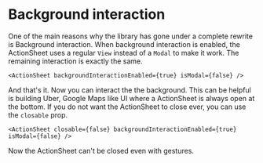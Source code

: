 # Background interaction

One of the main reasons why the library has gone under a complete rewrite is Background interaction. When background interaction is enabled, the ActionSheet uses a regular `View` instead of a `Modal` to make it work. The remaining interaction is exactly the same.

```tsx
<ActionSheet backgroundInteractionEnabled={true} isModal={false} />
```

And that's it. Now you can interact the the background. This can be helpful is building Uber, Google Maps like UI where a ActionSheet is always open at the bottom. If you do not want the ActionSheet to close ever, you can use the `closable` prop.

```tsx
<ActionSheet closable={false} backgroundInteractionEnabled={true} isModal={false} />
```

Now the ActionSheet can't be closed even with gestures.
